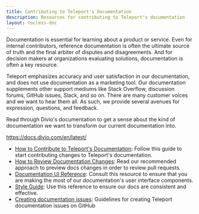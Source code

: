 ```yaml
---
title: Contributing to Teleport's Documentation
description: Resources for contributing to Teleport's documentation
layout: tocless-doc
---
```


Documentation is essential for learning about a product or service. Even for
internal contributors, reference documentation is often the ultimate source of
truth and the final arbiter of disputes and disagreements. And for decision
makers at organizations evaluating solutions, documentation is often a key
resource.

Teleport emphasizes accuracy and user satisfaction in our documentation, and
does not use documentation as a marketing tool. Our documentation supplements
other support mediums like Stack Overflow, discussion forums, GitHub issues,
Slack, and so on. There are many customer voices and we want to hear them all.
As such, we provide several avenues for expression, questions, and feedback.

<Admonition type="tip">
Read through Divio's documentation to get a sense about
the kind of documentation we want to transform our current documentation into.

  https://docs.divio.com/en/latest/

</Admonition>

- [How to Contribute to Teleport's
  Documentation](./documentation/how-to-contribute.mdx): Follow this guide to
  start contributing changes to Teleport's documentation.
- [How to Review Documentation Changes](./documentation/reviewing-docs.mdx):
  Read our recommended approach to preview docs changes in order to review pull
  requests.
- [Documentation UI Reference](./documentation/reference.mdx): Consult this
  resource to ensure that you are making the most of our documentation's user
  interface components.
- [Style Guide](./documentation/style-guide.mdx): Use this reference to ensure
  our docs are consistent and effective.
- [Creating documentation issues](./documentation/issues.mdx): Guidelines for
  creating Teleport documentation issues on GitHub
